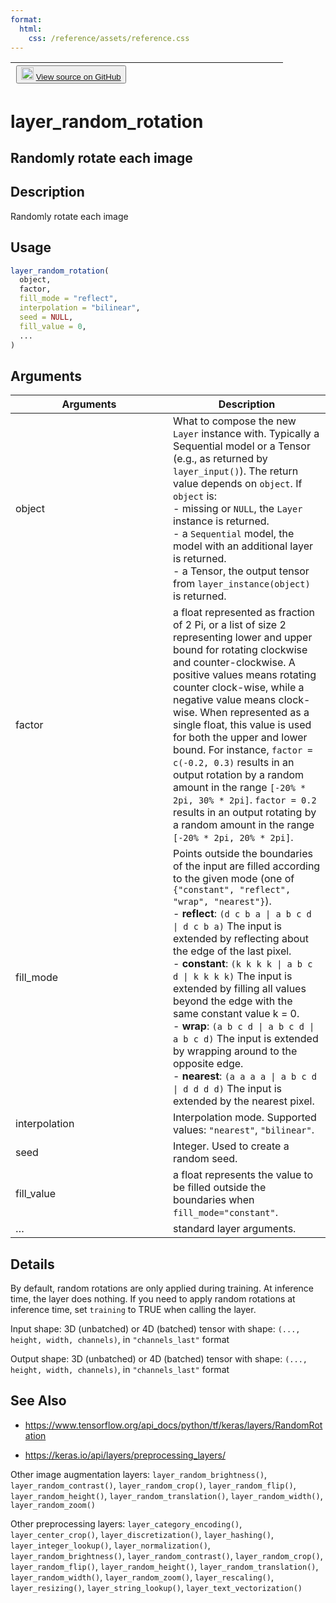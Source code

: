 ```yaml
---
format:
  html:
    css: /reference/assets/reference.css
---
```


| <button class="button"> ![](/reference/assets/GitHub-Mark-32px.png){width="20"} [View source on GitHub](https://github.com/rstudio/keras//blob/main/R/layers-preprocessing.R#L349) </button> |
|:------------------------------:|:--------------------------------------:|

# layer_random_rotation

## Randomly rotate each image

## Description
Randomly rotate each image 


## Usage
```r
layer_random_rotation( 
  object, 
  factor, 
  fill_mode = "reflect", 
  interpolation = "bilinear", 
  seed = NULL, 
  fill_value = 0, 
  ... 
) 
```

## Arguments
|Arguments|Description|
|---|---|
| object | What to compose the new `Layer` instance with. Typically a Sequential model or a Tensor (e.g., as returned by `layer_input()`). The return value depends on `object`. If `object` is: <br>- missing or `NULL`, the `Layer` instance is returned. <br>- a `Sequential` model, the model with an additional layer is returned. <br>- a Tensor, the output tensor from `layer_instance(object)` is returned.  |
| factor | a float represented as fraction of 2 Pi, or a list of size 2 representing lower and upper bound for rotating clockwise and counter-clockwise. A positive values means rotating counter clock-wise, while a negative value means clock-wise. When represented as a single float, this value is used for both the upper and lower bound. For instance, `factor = c(-0.2, 0.3)` results in an output rotation by a random amount in the range `[-20% * 2pi, 30% * 2pi]`. `factor = 0.2` results in an output rotating by a random amount in the range `[-20% * 2pi, 20% * 2pi]`. |
| fill_mode | Points outside the boundaries of the input are filled according to the given mode (one of `{"constant", "reflect", "wrap", "nearest"}`). <br>- **reflect**: `(d c b a | a b c d | d c b a)` The input is extended by reflecting about the edge of the last pixel. <br>- **constant**: `(k k k k | a b c d | k k k k)` The input is extended by filling all values beyond the edge with the same constant value k = 0. <br>- **wrap**: `(a b c d | a b c d | a b c d)` The input is extended by wrapping around to the opposite edge. <br>- **nearest**: `(a a a a | a b c d | d d d d)` The input is extended by the nearest pixel.  |
| interpolation | Interpolation mode. Supported values: `"nearest"`, `"bilinear"`. |
| seed | Integer. Used to create a random seed. |
| fill_value | a float represents the value to be filled outside the boundaries when `fill_mode="constant"`. |
| ... | standard layer arguments. |

## Details

By default, random rotations are only applied during training. At inference time, the layer does nothing. If you need to apply random rotations at inference time, set `training` to TRUE when calling the layer. 

Input shape: 3D (unbatched) or 4D (batched) tensor with shape: `(..., height, width, channels)`, in `"channels_last"` format 

Output shape: 3D (unbatched) or 4D (batched) tensor with shape: `(..., height, width, channels)`, in `"channels_last"` format 





## See Also

- [https://www.tensorflow.org/api_docs/python/tf/keras/layers/RandomRotation](https://www.tensorflow.org/api_docs/python/tf/keras/layers/RandomRotation)

- [https://keras.io/api/layers/preprocessing_layers/](https://keras.io/api/layers/preprocessing_layers/)

Other image augmentation layers:  `layer_random_brightness()`, `layer_random_contrast()`, `layer_random_crop()`, `layer_random_flip()`, `layer_random_height()`, `layer_random_translation()`, `layer_random_width()`, `layer_random_zoom()`

Other preprocessing layers:  `layer_category_encoding()`, `layer_center_crop()`, `layer_discretization()`, `layer_hashing()`, `layer_integer_lookup()`, `layer_normalization()`, `layer_random_brightness()`, `layer_random_contrast()`, `layer_random_crop()`, `layer_random_flip()`, `layer_random_height()`, `layer_random_translation()`, `layer_random_width()`, `layer_random_zoom()`, `layer_rescaling()`, `layer_resizing()`, `layer_string_lookup()`, `layer_text_vectorization()`


